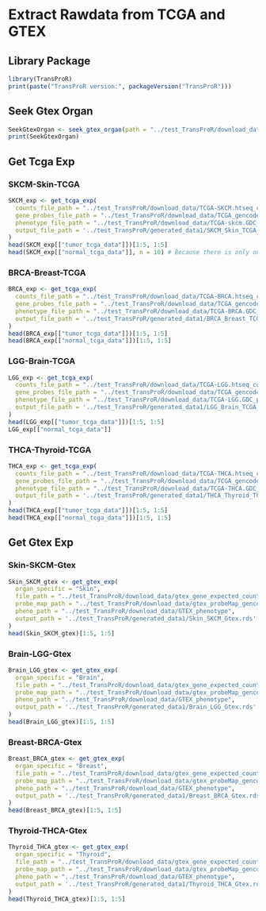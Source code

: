 # Extract Rawdata from TCGA and GTEX

## Library Package

```r
library(TransProR)
print(paste("TransProR version:", packageVersion("TransProR")))
```

## Seek Gtex Organ
```r
SeekGtexOrgan <- seek_gtex_organ(path = "../test_TransProR/download_data/GTEX_phenotype")
print(SeekGtexOrgan)
```

## Get Tcga Exp

### SKCM-Skin-TCGA
```r
SKCM_exp <- get_tcga_exp(
  counts_file_path = "../test_TransProR/download_data/TCGA-SKCM.htseq_counts.tsv", 
  gene_probes_file_path = "../test_TransProR/download_data/TCGA_gencode.v22.annotation.gene.probeMap",
  phenotype_file_path = "../test_TransProR/download_data/TCGA-skcm.GDC_phenotype.tsv", 
  output_file_path = '../test_TransProR/generated_data1/SKCM_Skin_TCGA_exp.rds'
)
head(SKCM_exp[["tumor_tcga_data"]])[1:5, 1:5]
head(SKCM_exp[["normal_tcga_data"]], n = 10) # Because there is only one column.
```




### BRCA-Breast-TCGA
```r
BRCA_exp <- get_tcga_exp(
  counts_file_path = "../test_TransProR/download_data/TCGA-BRCA.htseq_counts.tsv", 
  gene_probes_file_path = "../test_TransProR/download_data/TCGA_gencode.v22.annotation.gene.probeMap",
  phenotype_file_path = "../test_TransProR/download_data/TCGA-BRCA.GDC_phenotype.tsv", 
  output_file_path = '../test_TransProR/generated_data1/BRCA_Breast_TCGA_exp.rds'
)
head(BRCA_exp[["tumor_tcga_data"]])[1:5, 1:5]
head(BRCA_exp[["normal_tcga_data"]])[1:5, 1:5]
```

### LGG-Brain-TCGA
```r
LGG_exp <- get_tcga_exp(
  counts_file_path = "../test_TransProR/download_data/TCGA-LGG.htseq_counts.tsv", 
  gene_probes_file_path = "../test_TransProR/download_data/TCGA_gencode.v22.annotation.gene.probeMap",
  phenotype_file_path = "../test_TransProR/download_data/TCGA-LGG.GDC_phenotype.tsv", 
  output_file_path = '../test_TransProR/generated_data1/LGG_Brain_TCGA_exp.rds'
)
head(LGG_exp[["tumor_tcga_data"]])[1:5, 1:5]
LGG_exp[["normal_tcga_data"]]
```

### THCA-Thyroid-TCGA
```r
THCA_exp <- get_tcga_exp(
  counts_file_path = "../test_TransProR/download_data/TCGA-THCA.htseq_counts.tsv", 
  gene_probes_file_path = "../test_TransProR/download_data/TCGA_gencode.v22.annotation.gene.probeMap",
  phenotype_file_path = "../test_TransProR/download_data/TCGA-THCA.GDC_phenotype.tsv", 
  output_file_path = '../test_TransProR/generated_data1/THCA_Thyroid_TCGA_exp.rds'
)
head(THCA_exp[["tumor_tcga_data"]])[1:5, 1:5]
head(THCA_exp[["normal_tcga_data"]])[1:5, 1:5]
```

## Get Gtex Exp

### Skin-SKCM-Gtex
```r
Skin_SKCM_gtex <- get_gtex_exp(
  organ_specific = "Skin",
  file_path = "../test_TransProR/download_data/gtex_gene_expected_count", 
  probe_map_path = "../test_TransProR/download_data/gtex_probeMap_gencode.v23.annotation.gene.probemap",
  pheno_path = "../test_TransProR/download_data/GTEX_phenotype", 
  output_path = '../test_TransProR/generated_data1/Skin_SKCM_Gtex.rds'
)
head(Skin_SKCM_gtex)[1:5, 1:5]
```

### Brain-LGG-Gtex
```r
Brain_LGG_gtex <- get_gtex_exp(
  organ_specific = "Brain",
  file_path = "../test_TransProR/download_data/gtex_gene_expected_count", 
  probe_map_path = "../test_TransProR/download_data/gtex_probeMap_gencode.v23.annotation.gene.probemap",
  pheno_path = "../test_TransProR/download_data/GTEX_phenotype", 
  output_path = '../test_TransProR/generated_data1/Brain_LGG_Gtex.rds'
)
head(Brain_LGG_gtex)[1:5, 1:5]
```

### Breast-BRCA-Gtex
```r
Breast_BRCA_gtex <- get_gtex_exp(
  organ_specific = "Breast",
  file_path = "../test_TransProR/download_data/gtex_gene_expected_count", 
  probe_map_path = "../test_TransProR/download_data/gtex_probeMap_gencode.v23.annotation.gene.probemap",
  pheno_path = "../test_TransProR/download_data/GTEX_phenotype", 
  output_path = '../test_TransProR/generated_data1/Breast_BRCA_Gtex.rds'
)
head(Breast_BRCA_gtex)[1:5, 1:5]
```

### Thyroid-THCA-Gtex
```r
Thyroid_THCA_gtex <- get_gtex_exp(
  organ_specific = "Thyroid",
  file_path = "../test_TransProR/download_data/gtex_gene_expected_count", 
  probe_map_path = "../test_TransProR/download_data/gtex_probeMap_gencode.v23.annotation.gene.probemap",
  pheno_path = "../test_TransProR/download_data/GTEX_phenotype", 
  output_path = '../test_TransProR/generated_data1/Thyroid_THCA_Gtex.rds'
)
head(Thyroid_THCA_gtex)[1:5, 1:5]
```